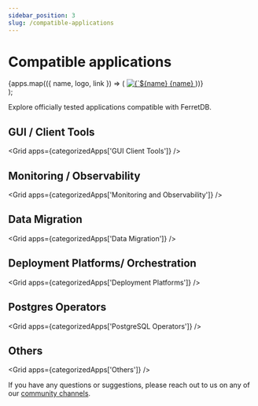 ```yaml
---
sidebar_position: 3
slug: /compatible-applications
---
```


# Compatible applications



<div className={styles.container}>
  <div className={styles.grid}>
    {apps.map(({ name, logo, link }) => (
      <a
        key={name}
        href={link}
        target="_blank"
        rel="noopener noreferrer"
        className={`${styles.card} card`}
      >
        <img src={logo} alt={`${name} logo`} className={styles.logo} />
        {name}
      </a>
    ))}
  </div>
</div>
);

Explore officially tested applications compatible with FerretDB.

<div style={{ marginTop: '3rem' }} />

## GUI / Client Tools

<Grid apps={categorizedApps['GUI Client Tools']} />

## Monitoring / Observability

<Grid apps={categorizedApps['Monitoring and Observability']} />

## Data Migration

<Grid apps={categorizedApps['Data Migration']} />

## Deployment Platforms/ Orchestration

<Grid apps={categorizedApps['Deployment Platforms']} />

## Postgres Operators

<Grid apps={categorizedApps['PostgreSQL Operators']} />

## Others

<Grid apps={categorizedApps['Others']} />

If you have any questions or suggestions, please reach out to us on any of our [community channels](../introduction.md#community).
